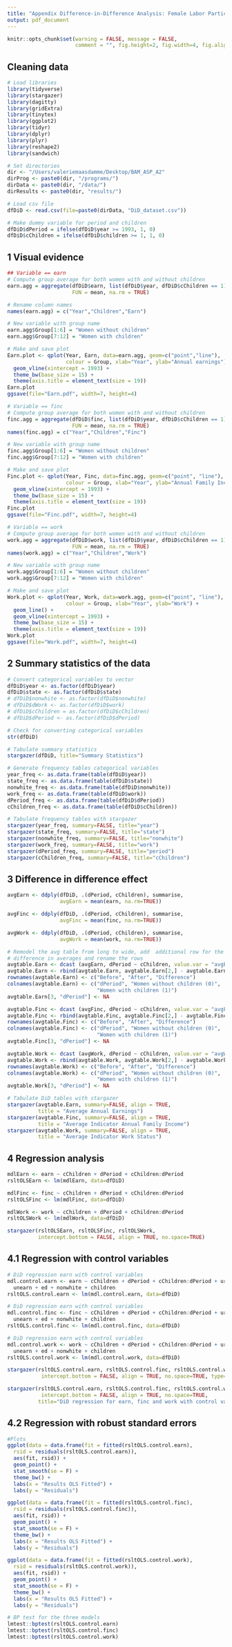 ```yaml
---
title: "Appendix Difference-in-Difference Analysis: Female Labor Participation"
output: pdf_document
---
```


```r
knitr::opts_chunk$set(warning = FALSE, message = FALSE, 
                      comment = "", fig.height=2, fig.width=4, fig.align = "center")
```

## Cleaning data
```r
# Load libraries
library(tidyverse)
library(stargazer)
library(dagitty)
library(gridExtra)
library(tinytex)
library(ggplot2)
library(tidyr)
library(dplyr)
library(plyr)
library(reshape2)
library(sandwich)

# Set directories
dir <- "/Users/valeriemaasdamme/Desktop/BAM_ASP_A2" 
dirProg <- paste0(dir, "/programs/") 
dirData <- paste0(dir, "/data/")
dirResults <- paste0(dir, "results/")

# Load csv file
dfDiD <- read.csv(file=paste0(dirData, "DiD_dataset.csv"))

# Make dummy variable for period and children
dfDiD$dPeriod = ifelse(dfDiD$year >= 1993, 1, 0) 
dfDiD$cChildren = ifelse(dfDiD$children >= 1, 1, 0)
```

## 1 Visual evidence
```r
## Variable == earn
# Compute group average for both women with and without children
earn.agg = aggregate(dfDiD$earn, list(dfDiD$year, dfDiD$cChildren == 1), 
                     FUN = mean, na.rm = TRUE)

# Rename column names 
names(earn.agg) = c("Year","Children","Earn") 

# New variable with group name
earn.agg$Group[1:6] = "Women without children"
earn.agg$Group[7:12] = "Women with children"

# Make and save plot 
Earn.plot <- qplot(Year, Earn, data=earn.agg, geom=c("point","line"), 
                   colour = Group, xlab="Year", ylab="Annual earnings") + 
  geom_vline(xintercept = 1993) + 
  theme_bw(base_size = 15) +
  theme(axis.title = element_text(size = 19))
Earn.plot
ggsave(file="Earn.pdf", width=7, height=4)

# Variable == finc
# Compute group average for both women with and without children
finc.agg = aggregate(dfDiD$finc, list(dfDiD$year, dfDiD$cChildren == 1), 
                     FUN = mean, na.rm = TRUE) 
names(finc.agg) = c("Year","Children","Finc")

# New variable with group name
finc.agg$Group[1:6] = "Women without children"
finc.agg$Group[7:12] = "Women with children"

# Make and save plot 
Finc.plot <- qplot(Year, Finc, data=finc.agg, geom=c("point", "line"), 
                   colour = Group, xlab="Year", ylab="Annual Family Income") + 
  geom_vline(xintercept = 1993) + 
  theme_bw(base_size = 15) +
  theme(axis.title = element_text(size = 19))
Finc.plot
ggsave(file="Finc.pdf", width=7, height=4)

# Variable == work 
# Compute group average for both women with and without children
work.agg = aggregate(dfDiD$work, list(dfDiD$year, dfDiD$cChildren == 1), 
                     FUN = mean, na.rm = TRUE)
names(work.agg) = c("Year","Children","Work")

# New variable with group name
work.agg$Group[1:6] = "Women without children"
work.agg$Group[7:12] = "Women with children"

# Make and save plot
Work.plot <- qplot(Year, Work, data=work.agg, geom=c("point", "line"), 
                   colour = Group, xlab="Year", ylab="Work") + 
  geom_line() +
  geom_vline(xintercept = 1993) + 
  theme_bw(base_size = 15) +
  theme(axis.title = element_text(size = 19))
Work.plot
ggsave(file="Work.pdf", width=7, height=4)
```

## 2 Summary statistics of the data
```r
# Convert categorical variables to vector
dfDiD$year <- as.factor(dfDiD$year)
dfDiD$state <- as.factor(dfDiD$state)
# dfDiD$nonwhite <- as.factor(dfDiD$nonwhite)
# dfDiD$dWork <- as.factor(dfDiD$work)
# dfDiD$cChildren = as.factor(dfDiD$cChildren)
# dfDiD$dPeriod <- as.factor(dfDiD$dPeriod)

# Check for converting categorical variables
str(dfDiD)

# Tabulate summary statistics
stargazer(dfDiD, title="Summary Statistics")

# Generate frequency tables categorical variables
year_freq <- as.data.frame(table(dfDiD$year))
state_freq <- as.data.frame(table(dfDiD$state))
nonwhite_freq <- as.data.frame(table(dfDiD$nonwhite))
work_freq <- as.data.frame(table(dfDiD$work))
dPeriod_freq <- as.data.frame(table(dfDiD$dPeriod))
cChildren_freq <- as.data.frame(table(dfDiD$cChildren))

# Tabulate frequency tables with stargazer
stargazer(year_freq, summary=FALSE, title="year")
stargazer(state_freq, summary=FALSE, title="state")
stargazer(nonwhite_freq, summary=FALSE, title="nonwhite")
stargazer(work_freq, summary=FALSE, title="work")
stargazer(dPeriod_freq, summary=FALSE, title="period")
stargazer(cChildren_freq, summary=FALSE, title="cChildren") 
```

## 3 Difference in difference effect
```r
avgEarn <- ddply(dfDiD, .(dPeriod, cChildren), summarise, 
                 avgEarn = mean(earn, na.rm=TRUE))

avgFinc <- ddply(dfDiD, .(dPeriod, cChildren), summarise, 
                 avgFinc = mean(finc, na.rm=TRUE))

avgWork <- ddply(dfDiD, .(dPeriod, cChildren), summarise, 
                 avgWork = mean(work, na.rm=TRUE))

# Remodel the avg table from long to wide, add  additional row for the 
# difference in averages and rename the rows
avgtable.Earn <- dcast (avgEarn, dPeriod ~ cChildren, value.var = "avgEarn")
avgtable.Earn <- rbind(avgtable.Earn, avgtable.Earn[2,] - avgtable.Earn[1,]) 
rownames(avgtable.Earn) <- c("Before", "After", "Difference")
colnames(avgtable.Earn) <- c("dPeriod", "Women without children (0)", 
                             "Women with children (1)")
avgtable.Earn[3, "dPeriod"] <- NA

avgtable.Finc <- dcast (avgFinc, dPeriod ~ cChildren, value.var = "avgFinc")
avgtable.Finc <- rbind(avgtable.Finc, avgtable.Finc[2,] - avgtable.Finc[1,]) 
rownames(avgtable.Finc) <- c("Before", "After", "Difference")
colnames(avgtable.Finc) <- c("dPeriod", "Women without children (0)", 
                             "Women with children (1)")
avgtable.Finc[3, "dPeriod"] <- NA

avgtable.Work <- dcast (avgWork, dPeriod ~ cChildren, value.var = "avgWork")
avgtable.Work <- rbind(avgtable.Work, avgtable.Work[2,] - avgtable.Work[1,]) 
rownames(avgtable.Work) <- c("Before", "After", "Difference")
colnames(avgtable.Work) <- c("dPeriod", "Women without children (0)", 
                             "Women with children (1)")
avgtable.Work[3, "dPeriod"] <- NA

# Tabulate DiD tables with stargazer
stargazer(avgtable.Earn, summary=FALSE, align = TRUE, 
          title = "Average Annual Earnings")
stargazer(avgtable.Finc, summary=FALSE, align = TRUE, 
          title = "Average Indicator Annual Family Income")
stargazer(avgtable.Work, summary=FALSE, align = TRUE,  
          title = "Average Indicator Work Status")

```
## 4 Regression analysis
```r
mdlEarn <- earn ~ cChildren + dPeriod + cChildren:dPeriod
rsltOLSEarn <- lm(mdlEarn, data=dfDiD)

mdlFinc <- finc ~ cChildren + dPeriod + cChildren:dPeriod
rsltOLSFinc <- lm(mdlFinc, data=dfDiD)

mdlWork <- work ~ cChildren + dPeriod + cChildren:dPeriod
rsltOLSWork <- lm(mdlWork, data=dfDiD)

stargazer(rsltOLSEarn, rsltOLSFinc, rsltOLSWork,
          intercept.bottom = FALSE, align = TRUE, no.space=TRUE)

```

## 4.1 Regression with control variables
```r

# DiD regression earn with control variables
mdl.control.earn <- earn ~ cChildren + dPeriod + cChildren:dPeriod + urate + 
  unearn + ed + nonwhite + children
rsltOLS.control.earn <- lm(mdl.control.earn, data=dfDiD)

# DiD regression earn with control variables
mdl.control.finc <- finc ~ cChildren + dPeriod + cChildren:dPeriod + urate + 
  unearn + ed + nonwhite + children
rsltOLS.control.finc <- lm(mdl.control.finc, data=dfDiD)

# DiD regression earn with control variables
mdl.control.work <- work ~ cChildren + dPeriod + cChildren:dPeriod + urate + 
  unearn + ed + nonwhite + children
rsltOLS.control.work <- lm(mdl.control.work, data=dfDiD)

stargazer(rsltOLS.control.earn, rsltOLS.control.finc, rsltOLS.control.work, 
           intercept.bottom = FALSE, align = TRUE, no.space=TRUE, type="text") 

stargazer(rsltOLS.control.earn, rsltOLS.control.finc, rsltOLS.control.work, 
           intercept.bottom = FALSE, align = TRUE, no.space=TRUE, 
          title="DiD regression for earn, finc and work with control variables") 


```


## 4.2 Regression with robust standard errors
```r
#Plots
ggplot(data = data.frame(fit = fitted(rsltOLS.control.earn), 
  rsid = residuals(rsltOLS.control.earn)),
  aes(fit, rsid)) +
  geom_point() + 
  stat_smooth(se = F) +
  theme_bw() +
  labs(x = "Results OLS Fitted") +
  labs(y = "Residuals")

ggplot(data = data.frame(fit = fitted(rsltOLS.control.finc), 
  rsid = residuals(rsltOLS.control.finc)),
  aes(fit, rsid)) +
  geom_point() + 
  stat_smooth(se = F) +
  theme_bw() +
  labs(x = "Results OLS Fitted") +
  labs(y = "Residuals")

ggplot(data = data.frame(fit = fitted(rsltOLS.control.work), 
  rsid = residuals(rsltOLS.control.work)),
  aes(fit, rsid)) +
  geom_point() + 
  stat_smooth(se = F) +
  theme_bw() +
  labs(x = "Results OLS Fitted") +
  labs(y = "Residuals")

# BP test for the three models
lmtest::bptest(rsltOLS.control.earn) 
lmtest::bptest(rsltOLS.control.finc) 
lmtest::bptest(rsltOLS.control.work) 

```